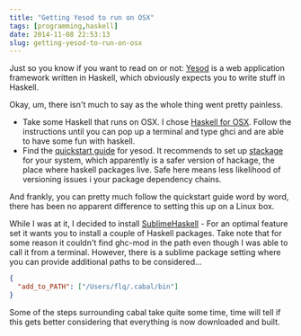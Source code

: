 ```yaml
---
title: "Getting Yesod to run on OSX"
tags: [programming,haskell]
date: 2014-11-08 22:53:13
slug: getting-yesod-to-run-on-osx
---
```


Just so you know if you want to read on or not: [Yesod][5] is a web application framework written in Haskell, which obviously expects you to write stuff in Haskell.

Okay, um, there isn't much to say as the whole thing went pretty painless.

* Take some Haskell that runs on OSX. I chose [Haskell for OSX][1]. Follow the instructions until you can pop up a terminal and type ghci and are able to have some fun with haskell.
* Find the [quickstart guide][3] for yesod. It recommends to set up [stackage][2] for your system, which apparently is a safer version of hackage, the place where haskell packages live. Safe here means less likelihood of versioning issues i your package dependency chains.

And frankly, you can pretty much follow the quickstart guide word by word, there has been no apparent difference to setting this up on a Linux box.

While I was at it, I decided to install [SublimeHaskell][4] - For an optimal feature set it wants you to install a couple of Haskell packages. Take note that for some reason it couldn't find ghc-mod in the path even though I was able to call it from a terminal. However, there is a sublime package setting where you can provide additional paths to be considered...

```json
{
  "add_to_PATH": ["/Users/flq/.cabal/bin"]
}
```

Some of the steps surrounding cabal take quite some time, time will tell if this gets better considering that everything is now downloaded and built.

[1]: http://ghcformacosx.github.io
[2]: http://www.stackage.org
[3]: http://www.yesodweb.com/page/quickstart
[4]: https://github.com/SublimeHaskell/SublimeHaskell
[5]: http://www.yesodweb.com